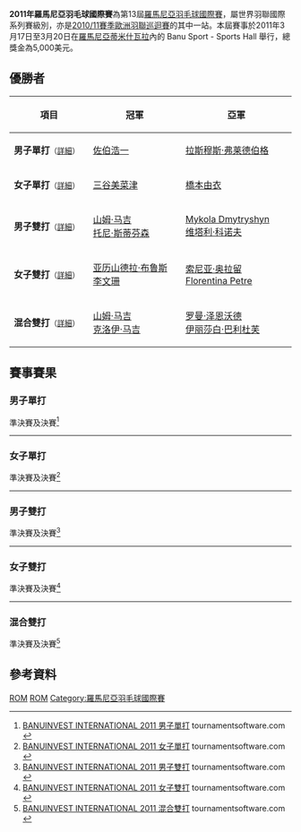 {{noteTA|G1=Badminton}}
{{infobox badminton event
|name           = 2011年羅馬尼亞羽毛球國際賽
|image          = 
|size           = 
|caption        =
|dates          = 2011年3月17日－3月20日
|number_edition = 第13屆
|level          = 4B
|prize_money    = 5,000美元
|location       = {{ROM}}[[蒂米什瓦拉|蒂米什瓦拉]]
|venue          = Banu Sport - Sports Hall
|previous       = 2010年羅馬尼亞羽毛球國際賽 
|next           = 2012年羅馬尼亞羽毛球國際賽
}}
'''2011年羅馬尼亞羽毛球國際賽'''為第13屆[[羅馬尼亞羽毛球國際賽|羅馬尼亞羽毛球國際賽]]，屬世界羽聯國際系列賽級別，亦是[[2010/11賽季歐洲羽聯巡迴賽|2010/11賽季歐洲羽聯巡迴賽]]的其中一站。本屆賽事於2011年3月17日至3月20日在[[羅馬尼亞|羅馬尼亞]][[蒂米什瓦拉|蒂米什瓦拉]]內的 Banu Sport - Sports Hall 舉行，總獎金為5,000美元。

== 優勝者 ==
{| class=wikitable style="font-size:small"
!width="200"|項目
!width="250"|冠軍
!width="250"|亞軍
|-
|'''男子單打'''<small>（[[#男子單打|詳細]]）</small>
|{{flagicon|JPN}} [[佐伯浩一|佐伯浩一]]
|{{flagicon|DEN}} [[拉斯穆斯·弗莱德伯格|拉斯穆斯·弗莱德伯格]]
|-
|'''女子單打'''<small>（[[#女子單打|詳細]]）</small>
|{{flagicon|JPN}} [[三谷美菜津|三谷美菜津]]
|{{flagicon|JPN}} [[橋本由衣|橋本由衣]]
|-
|'''男子雙打'''<small>（[[#男子雙打|詳細]]）</small>
|{{flagicon|IRL}} [[山姆·马吉|山姆·马吉]]<br/>{{flagicon|IRL}} [[托尼·斯蒂芬森|托尼·斯蒂芬森]]
|{{flagicon|UKR}} [[Mykola_Dmytryshyn|Mykola Dmytryshyn]]<br/>{{flagicon|UKR}} [[维塔利·科诺夫|维塔利·科诺夫]]
|-
|'''女子雙打'''<small>（[[#女子雙打|詳細]]）</small>
|{{flagicon|CAN}} [[亚历山德拉·布鲁斯|亚历山德拉·布鲁斯]]<br/>{{flagicon|CAN}} [[李文珊_(羽毛球運動員)|李文珊]]
|{{flagicon|ROM}} [[索尼亚·奥拉留|索尼亚·奥拉留]]<br/>{{flagicon|ROM}} [[Florentina_Petre|Florentina Petre]]
|-
|'''混合雙打'''<small>（[[#混合雙打|詳細]]）</small>
|{{flagicon|IRL}} [[山姆·马吉|山姆·马吉]]<br/>{{flagicon|IRL}} [[克洛伊·马吉|克洛伊·马吉]]
|{{flagicon|AUT}} [[罗曼·泽恩沃德|罗曼·泽恩沃德]]<br/>{{flagicon|AUT}} [[伊丽莎白·巴利杜芙|伊丽莎白·巴利杜芙]]
|}

== 賽事賽果 ==
=== 男子單打 ===
;準決賽及決賽<ref name="MS">[http://bwf.tournamentsoftware.com/sport/draw.aspx?id=B1583B94-2958-4E25-81A8-ED24D7829B92&draw=2 BANUINVEST INTERNATIONAL 2011 男子單打] {{Wayback|url=http://bwf.tournamentsoftware.com/sport/draw.aspx?id=B1583B94-2958-4E25-81A8-ED24D7829B92&draw=2 |date=20200323171744 }} tournamentsoftware.com {{en}}</ref>
{{4TeamBracket-Tennis3-v2
| team-width=200
| RD1-seed1=
| RD1-team1={{flagicon|GER}} [[Nikolaj_Persson|Nikolaj Persson]]
| RD1-score1-1=17
| RD1-score1-2=7
| RD1-score1-3=
| RD1-seed2=
| RD1-team2='''{{flagicon|JPN}} [[佐伯浩一|佐伯浩一]]
| RD1-score2-1='''21
| RD1-score2-2='''21
| RD1-score2-3=

| RD1-seed3=
| RD1-team3={{flagicon|FRA}} [[托马斯·鲁克塞尔|托马斯·鲁克塞尔]]
| RD1-score3-1=15
| RD1-score3-2=17
| RD1-score3-3=
| RD1-seed4=
| RD1-team4='''{{flagicon|DEN}} [[拉斯穆斯·弗莱德伯格|拉斯穆斯·弗莱德伯格]]
| RD1-score4-1='''21
| RD1-score4-2='''21
| RD1-score4-3=

| RD2-seed1=
| RD2-team1='''{{flagicon|JPN}} [[佐伯浩一|佐伯浩一]]
| RD2-score1-1='''21
| RD2-score1-2='''21
| RD2-score1-3=
| RD2-seed2=
| RD2-team2={{flagicon|DEN}} [[拉斯穆斯·弗莱德伯格|拉斯穆斯·弗莱德伯格]]
| RD2-score2-1=13
| RD2-score2-2=16
| RD2-score2-3=
}}
----

=== 女子單打 ===
;準決賽及決賽<ref name="WS">[http://bwf.tournamentsoftware.com/sport/draw.aspx?id=B1583B94-2958-4E25-81A8-ED24D7829B92&draw=3 BANUINVEST INTERNATIONAL 2011 女子單打] {{Wayback|url=http://bwf.tournamentsoftware.com/sport/draw.aspx?id=B1583B94-2958-4E25-81A8-ED24D7829B92&draw=3 |date=20200323171750 }} tournamentsoftware.com {{en}}</ref>
{{4TeamBracket-Tennis3-v2
| team-width=200
| RD1-seed1=
| RD1-team1='''{{flagicon|JPN}} [[三谷美菜津|三谷美菜津]]
| RD1-score1-1='''21
| RD1-score1-2='''21
| RD1-score1-3=
| RD1-seed2=3
| RD1-team2={{flagicon|ITA}} [[阿格内塞·阿莱格里尼|阿格内塞·阿莱格里尼]]
| RD1-score2-1=5
| RD1-score2-2=17
| RD1-score2-3=

| RD1-seed3=
| RD1-team3='''{{flagicon|JPN}} [[橋本由衣|橋本由衣]]
| RD1-score3-1='''21
| RD1-score3-2='''21
| RD1-score3-3=
| RD1-seed4=2
| RD1-team4={{flagicon|IRL}} [[克洛伊·马吉|克洛伊·马吉]]
| RD1-score4-1=18
| RD1-score4-2=16
| RD1-score4-3=

| RD2-seed1=
| RD2-team1='''{{flagicon|JPN}} [[三谷美菜津|三谷美菜津]]
| RD2-score1-1='''21
| RD2-score1-2='''21
| RD2-score1-3=
| RD2-seed2=
| RD2-team2={{flagicon|JPN}} [[橋本由衣|橋本由衣]]
| RD2-score2-1=14
| RD2-score2-2=16
| RD2-score2-3=
}}
----

=== 男子雙打 ===
;準決賽及決賽<ref name="MD">[http://bwf.tournamentsoftware.com/sport/draw.aspx?id=B1583B94-2958-4E25-81A8-ED24D7829B92&draw=4 BANUINVEST INTERNATIONAL 2011 男子雙打] {{Wayback|url=http://bwf.tournamentsoftware.com/sport/draw.aspx?id=B1583B94-2958-4E25-81A8-ED24D7829B92&draw=4 |date=20200323171804 }} tournamentsoftware.com {{en}}</ref>
{{4TeamBracket-Tennis3-v2
| team-width=200
| RD1-seed1=1
| RD1-team1='''{{flagicon|IRL}} [[山姆·马吉|山姆·马吉]]<br/> {{flagicon|IRL}} [[托尼·斯蒂芬森|托尼·斯蒂芬森]]
| RD1-score1-1='''21
| RD1-score1-2='''21
| RD1-score1-3=
| RD1-seed2=
| RD1-team2={{flagicon|DEN}} [[弗雷德里克·科尔伯格|弗雷德里克·科尔伯格]]<br/> {{flagicon|DEN}} [[尼古拉·奥弗高|尼古拉·奥弗高]]
| RD1-score2-1=13
| RD1-score2-2=18
| RD1-score2-3=

| RD1-seed3=
| RD1-team3={{flagicon|BUL}} [[Peyo_Boychinov|Peyo Boychinov]]<br/> {{flagicon|BUL}} [[Krasimir_Yankov|Krasimir Yankov]]
| RD1-score3-1=18
| RD1-score3-2='''21
| RD1-score3-3=19
| RD1-seed4=
| RD1-team4='''{{flagicon|UKR}} [[Mykola_Dmytryshyn|Mykola Dmytryshyn]]<br/> {{flagicon|UKR}} [[维塔利·科诺夫|维塔利·科诺夫]]
| RD1-score4-1='''21
| RD1-score4-2=19
| RD1-score4-3='''21

| RD2-seed1=1
| RD2-team1='''{{flagicon|IRL}} [[山姆·马吉|山姆·马吉]]<br/> {{flagicon|IRL}} [[托尼·斯蒂芬森|托尼·斯蒂芬森]]
| RD2-score1-1='''21
| RD2-score1-2='''21
| RD2-score1-3=
| RD2-seed2=
| RD2-team2={{flagicon|UKR}} [[Mykola_Dmytryshyn|Mykola Dmytryshyn]]<br/> {{flagicon|UKR}} [[维塔利·科诺夫|维塔利·科诺夫]]
| RD2-score2-1=13
| RD2-score2-2=14
| RD2-score2-3=
}}
----

=== 女子雙打 ===
;準決賽及決賽<ref name="WD">[http://bwf.tournamentsoftware.com/sport/draw.aspx?id=B1583B94-2958-4E25-81A8-ED24D7829B92&draw=5 BANUINVEST INTERNATIONAL 2011 女子雙打] {{Wayback|url=http://bwf.tournamentsoftware.com/sport/draw.aspx?id=B1583B94-2958-4E25-81A8-ED24D7829B92&draw=5 |date=20200323171758 }} tournamentsoftware.com {{en}}</ref>
{{4TeamBracket-Tennis3-v2
| team-width=200
| RD1-seed1=1
| RD1-team1='''{{flagicon|CAN}} [[亚历山德拉·布鲁斯|亚历山德拉·布鲁斯]]<br/> {{flagicon|CAN}} [[李文珊_(羽毛球運動員)|李文珊]]
| RD1-score1-1='''21
| RD1-score1-2='''21
| RD1-score1-3=
| RD1-seed2=
| RD1-team2={{flagicon|ROM}} [[Emanuela_Avramut|Emanuela Avramut]]<br/> {{flagicon|ROM}} [[Adina_Tarnu|Adina Tarnu]]
| RD1-score2-1=9
| RD1-score2-2=5
| RD1-score2-3=

| RD1-seed3=
| RD1-team3={{flagicon|GRE}} [[安妮·哈尔德·延森|安妮·哈尔德·延森]]<br/> {{flagicon|GRE}} [[Ioanna_Karkantzia|Ioanna Karkantzia]]
| RD1-score3-1='''21
| RD1-score3-2=19
| RD1-score3-3=15
| RD1-seed4=
| RD1-team4='''{{flagicon|ROM}} [[索尼亚·奥拉留|索尼亚·奥拉留]]<br/> {{flagicon|ROM}} [[Florentina_Petre|Florentina Petre]]
| RD1-score4-1=13
| RD1-score4-2='''21
| RD1-score4-3='''21

| RD2-seed1=1
| RD2-team1='''{{flagicon|CAN}} [[亚历山德拉·布鲁斯|亚历山德拉·布鲁斯]]<br/> {{flagicon|CAN}} [[李文珊_(羽毛球運動員)|李文珊]]
| RD2-score1-1='''21
| RD2-score1-2='''21
| RD2-score1-3=
| RD2-seed2=
| RD2-team2={{flagicon|ROM}} [[索尼亚·奥拉留|索尼亚·奥拉留]]<br/> {{flagicon|ROM}} [[Florentina_Petre|Florentina Petre]]
| RD2-score2-1=15
| RD2-score2-2=14
| RD2-score2-3=
}}
----

=== 混合雙打 ===
;準決賽及決賽<ref name="XD">[http://bwf.tournamentsoftware.com/sport/draw.aspx?id=B1583B94-2958-4E25-81A8-ED24D7829B92&draw=6 BANUINVEST INTERNATIONAL 2011 混合雙打] {{Wayback|url=http://bwf.tournamentsoftware.com/sport/draw.aspx?id=B1583B94-2958-4E25-81A8-ED24D7829B92&draw=6 |date=20200323171801 }} tournamentsoftware.com {{en}}</ref>
{{4TeamBracket-Tennis3-v2
| team-width=200
| RD1-seed1=1
| RD1-team1='''{{flagicon|IRL}} [[山姆·马吉|山姆·马吉]]<br/> {{flagicon|IRL}} [[克洛伊·马吉|克洛伊·马吉]]
| RD1-score1-1='''21
| RD1-score1-2='''21
| RD1-score1-3=
| RD1-seed2=
| RD1-team2={{nowrap|{{flagicon|BUL}} [[布拉戈韦斯特·基斯耶夫|布拉戈韦斯特·基斯耶夫]]<br/> {{flagicon|BUL}} [[迪米特丽亚·博普斯托伊科娃|迪米特丽亚·博普斯托伊科娃]]}}
| RD1-score2-1=17
| RD1-score2-2=16
| RD1-score2-3=

| RD1-seed3=
| RD1-team3={{flagicon|ROM}} [[Marius_Corciuc|Marius Corciuc]]<br/> {{flagicon|ROM}} [[Adina_Tarnu|Adina Tarnu]]
| RD1-score3-1=19
| RD1-score3-2=15
| RD1-score3-3=
| RD1-seed4=2
| RD1-team4='''{{flagicon|AUT}} [[罗曼·泽恩沃德|罗曼·泽恩沃德]]<br/> {{flagicon|AUT}} [[伊丽莎白·巴利杜芙|伊丽莎白·巴利杜芙]]
| RD1-score4-1='''21
| RD1-score4-2='''21
| RD1-score4-3=

| RD2-seed1=1
| RD2-team1='''{{flagicon|IRL}} [[山姆·马吉|山姆·马吉]]<br/> {{flagicon|IRL}} [[克洛伊·马吉|克洛伊·马吉]]
| RD2-score1-1='''21
| RD2-score1-2=18
| RD2-score1-3='''21
| RD2-seed2=2
| RD2-team2={{flagicon|AUT}} [[罗曼·泽恩沃德|罗曼·泽恩沃德]]<br/> {{flagicon|AUT}} [[伊丽莎白·巴利杜芙|伊丽莎白·巴利杜芙]]
| RD2-score2-1=12
| RD2-score2-2='''21
| RD2-score2-3=18
}}

== 參考資料 ==
{{Reflist}}

[[Category:2011年世界羽聯國際系列賽|ROM]]
[[Category:2010/11賽季歐洲羽聯巡迴賽|ROM]]
[[Category:羅馬尼亞羽毛球國際賽|Category:羅馬尼亞羽毛球國際賽]]